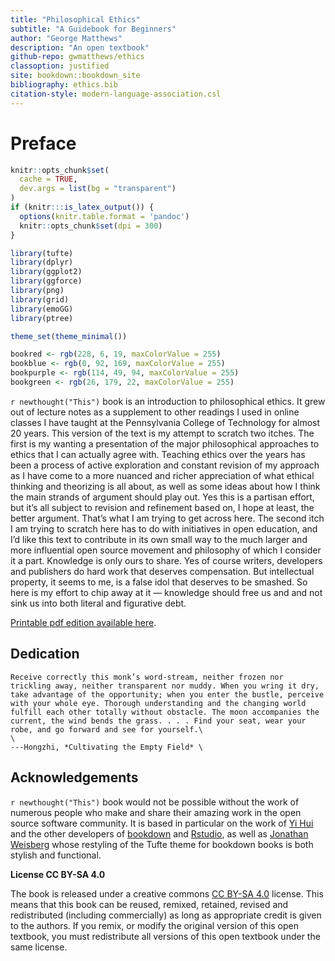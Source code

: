 ```yaml
--- 
title: "Philosophical Ethics"
subtitle: "A Guidebook for Beginners"
author: "George Matthews"
description: "An open textbook"
github-repo: gwmatthews/ethics
classoption: justified
site: bookdown::bookdown_site
bibliography: ethics.bib
citation-style: modern-language-association.csl
---
```


# Preface {-}

```r
knitr::opts_chunk$set(
  cache = TRUE,
  dev.args = list(bg = "transparent")
)
if (knitr:::is_latex_output()) {
  options(knitr.table.format = 'pandoc')
  knitr::opts_chunk$set(dpi = 300)
}

library(tufte)
library(dplyr)
library(ggplot2)
library(ggforce)
library(png)
library(grid)
library(emoGG)
library(ptree)

theme_set(theme_minimal())

bookred <- rgb(228, 6, 19, maxColorValue = 255)
bookblue <- rgb(0, 92, 169, maxColorValue = 255)
bookpurple <- rgb(114, 49, 94, maxColorValue = 255)
bookgreen <- rgb(26, 179, 22, maxColorValue = 255)
```


`r newthought("This")` book is an introduction to philosophical ethics. It grew out of lecture notes as a supplement to other readings I used in online classes I have taught at the Pennsylvania College of Technology for almost 20 years. This version of the text is my attempt to scratch two itches. The first is my wanting a presentation of the major philosophical approaches to ethics that I can actually agree with. Teaching ethics over the years has been a process of active exploration and constant revision of my approach as I have come to a more nuanced and richer appreciation of what ethical thinking and theorizing is all about, as well as some ideas about how I think the main strands of argument should play out. Yes this is a partisan effort, but it’s all subject to revision and refinement based on, I hope at least, the better argument. That’s what I am trying to get across here. The second itch I am trying to scratch here has to do with initiatives in open education, and I’d like this text to contribute in its own small way to the much larger and more influential open source movement and philosophy of which I consider it a part. Knowledge is only ours to share. Yes of course writers, developers and publishers do hard work that deserves compensation. But intellectual property, it seems to me, is a false idol that deserves to be smashed. So here is my effort to chip away at it — knowledge should free us and and not sink us into both literal and figurative debt.

[Printable pdf edition available here](https://github.com/gwmatthews/ethics/raw/master/docs/_main.pdf).

## Dedication {-}

```block
Receive correctly this monk’s word-stream, neither frozen nor trickling away, neither transparent nor muddy. When you wring it dry, take advantage of the opportunity; when you enter the bustle, perceive with your whole eye. Thorough understanding and the changing world fulfill each other totally without obstacle. The moon accompanies the current, the wind bends the grass. . . . Find your seat, wear your robe, and go forward and see for yourself.\
\
---Hongzhi, *Cultivating the Empty Field* \
```


## Acknowledgements {-}

`r newthought("This")` book would not be possible without the work of numerous people who make and share their amazing work in the open source software community. It is based in particular on the work of [Yi Hui](https://github.com/yihui) and the other developers of [bookdown](https://github.com/rstudio/bookdown) and [Rstudio](https://rstudio.com/products/rstudio/), as well as [Jonathan Weisberg](https://github.com/jweisber) whose restyling of the Tufte theme for bookdown books is both stylish and functional. 

**License CC BY-SA 4.0**

The book is released under a creative commons [CC BY-SA 4.0](https://creativecommons.org/licenses/by-sa/4.0/) license. This means that this book can be reused, remixed, retained, revised and redistributed (including commercially) as long as appropriate credit is given to the authors. If you remix, or modify the original version of this open textbook, you must redistribute all versions of this open textbook under the same license.



